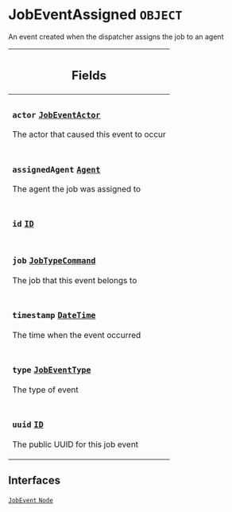 <!--
  _____   ____    _   _  ____ _______   ______ _____ _____ _______
  |  __  / __   |  | |/ __ __   __| |  ____|  __ _   _|__   __|
  | |  | | |  | | |  | | |  | | | |    | |__  | |  | || |    | |
  | |  | | |  | | | . ` | |  | | | |    |  __| | |  | || |    | |
  | |__| | |__| | | |  | |__| | | |    | |____| |__| || |_   | |
  |_____/ ____/  |_| _|____/  |_|    |______|_____/_____|  |_|
  This file is auto-generated by script/generate_graphql_api_content.sh,
  please build the schema.json by running `rails api:graph:export`
  with https://github.com/buildkite/buildkite/,
  replace the content in data/graphql_data_schema.json
  and run the generation script `./scripts/generate-graphql-api-content.sh`.
-->
<!-- vale off -->
<h1 class="has-pills" data-algolia-exclude>
  JobEventAssigned
  <span class="pill pill--object pill--normal-case pill--large"><code>OBJECT</code></span>
</h1>
<!-- vale on -->

<p>An event created when the dispatcher assigns the job to an agent</p>

<table class="responsive-table responsive-table--single-column-rows">
  <thead>
    <th>
      <h2 data-algolia-exclude>Fields</h2>
    </th>
  </thead>
  <tbody>
    <tr>
      <td>
        <h3 class="is-small has-pills">
          <code>actor</code>
          <a
            href="/docs/apis/graphql/schemas/object/jobeventactor"
            class="pill pill--object pill--normal-case pill--medium"
            title="Go to OBJECT JobEventActor"
          >
            <code>JobEventActor</code>
          </a>
        </h3>
        <p>The actor that caused this event to occur</p>
      </td>
    </tr>
    <tr>
      <td>
        <h3 class="is-small has-pills">
          <code>assignedAgent</code>
          <a
            href="/docs/apis/graphql/schemas/object/agent"
            class="pill pill--object pill--normal-case pill--medium"
            title="Go to OBJECT Agent"
          >
            <code>Agent</code>
          </a>
        </h3>
        <p>The agent the job was assigned to</p>
      </td>
    </tr>
    <tr>
      <td>
        <h3 class="is-small has-pills">
          <code>id</code>
          <a
            href="/docs/apis/graphql/schemas/scalar/id"
            class="pill pill--scalar pill--normal-case pill--medium"
            title="Go to SCALAR ID"
          >
            <code>ID</code>
          </a>
        </h3>
      </td>
    </tr>
    <tr>
      <td>
        <h3 class="is-small has-pills">
          <code>job</code>
          <a
            href="/docs/apis/graphql/schemas/object/jobtypecommand"
            class="pill pill--object pill--normal-case pill--medium"
            title="Go to OBJECT JobTypeCommand"
          >
            <code>JobTypeCommand</code>
          </a>
        </h3>
        <p>The job that this event belongs to</p>
      </td>
    </tr>
    <tr>
      <td>
        <h3 class="is-small has-pills">
          <code>timestamp</code>
          <a
            href="/docs/apis/graphql/schemas/scalar/datetime"
            class="pill pill--scalar pill--normal-case pill--medium"
            title="Go to SCALAR DateTime"
          >
            <code>DateTime</code>
          </a>
        </h3>
        <p>The time when the event occurred</p>
      </td>
    </tr>
    <tr>
      <td>
        <h3 class="is-small has-pills">
          <code>type</code>
          <a
            href="/docs/apis/graphql/schemas/enum/jobeventtype"
            class="pill pill--enum pill--normal-case pill--medium"
            title="Go to ENUM JobEventType"
          >
            <code>JobEventType</code>
          </a>
        </h3>
        <p>The type of event</p>
      </td>
    </tr>
    <tr>
      <td>
        <h3 class="is-small has-pills">
          <code>uuid</code>
          <a
            href="/docs/apis/graphql/schemas/scalar/id"
            class="pill pill--scalar pill--normal-case pill--medium"
            title="Go to SCALAR ID"
          >
            <code>ID</code>
          </a>
        </h3>
        <p>The public UUID for this job event</p>
      </td>
    </tr>
  </tbody>
</table>

<h2 data-algolia-exclude>Interfaces</h2>
<a
  href="/docs/apis/graphql/schemas/interface/jobevent"
  class="pill pill--interface pill--normal-case pill--large"
  title="Go to INTERFACE JobEvent"
>
  <code>JobEvent</code>
</a>
<a
  href="/docs/apis/graphql/schemas/interface/node"
  class="pill pill--interface pill--normal-case pill--large"
  title="Go to INTERFACE Node"
>
  <code>Node</code>
</a>
